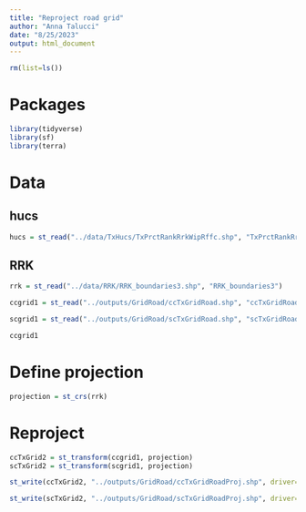 ```yaml
---
title: "Reproject road grid"
author: "Anna Talucci"
date: "8/25/2023"
output: html_document
---
```


```r
rm(list=ls())
```


# Packages
```r
library(tidyverse)
library(sf)
library(terra)
```

# Data
## hucs
```r
hucs = st_read("../data/TxHucs/TxPrctRankRrkWipRffc.shp", "TxPrctRankRrkWipRffc")
```
## RRK
```r
rrk = st_read("../data/RRK/RRK_boundaries3.shp", "RRK_boundaries3")
```



```r
ccgrid1 = st_read("../outputs/GridRoad/ccTxGridRoad.shp", "ccTxGridRoad")
```

```r
scgrid1 = st_read("../outputs/GridRoad/scTxGridRoad.shp", "scTxGridRoad")
```

```r
ccgrid1
```
# Define projection
```r
projection = st_crs(rrk)
```

# Reproject
```r
ccTxGrid2 = st_transform(ccgrid1, projection)
scTxGrid2 = st_transform(scgrid1, projection)
```





```r
st_write(ccTxGrid2, "../outputs/GridRoad/ccTxGridRoadProj.shp", driver="ESRI Shapefile")
```

```r
st_write(scTxGrid2, "../outputs/GridRoad/scTxGridRoadProj.shp", driver="ESRI Shapefile")
```